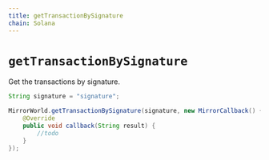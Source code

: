 ```yaml
---
title: getTransactionBySignature
chain: Solana
---
```


# `getTransactionBySignature`
Get the transactions by signature.


```java
String signature = "signature";

MirrorWorld.getTransactionBySignature(signature, new MirrorCallback() {
    @Override
    public void callback(String result) {
        //todo
    }
});
```
